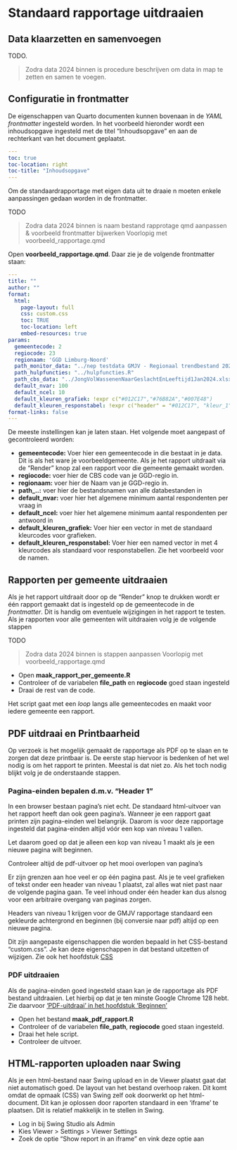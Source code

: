 # Standaard rapportage uitdraaien

## Data klaarzetten en samenvoegen

TODO. 
  
> Zodra data 2024 binnen is procedure beschrijven om data in map te zetten en samen te voegen.

## Configuratie in frontmatter

De eigenschappen van Quarto documenten kunnen bovenaan in de *YAML* *frontmatter* ingesteld worden.
In het voorbeeld hieronder wordt een inhoudsopgave ingesteld met de titel "Inhoudsopgave" en aan de rechterkant van het document geplaatst. 

```yaml
---
toc: true
toc-location: right
toc-title: "Inhoudsopgave"
---
```

Om de standaardrapportage met eigen data uit te draaie    n moeten enkele aanpassingen gedaan worden in de frontmatter.

TODO

> Zodra data 2024 binnen is naam bestand rapprotage qmd aanpassen & voorbeeld frontmatter bijwerken
> Voorlopig met voorbeeld_rapportage.qmd

Open **voorbeeld_rapportage.qmd**. Daar zie je de volgende frontmatter staan:

```yaml
---
title: ""
author: ""
format:
  html:
    page-layout: full
    css: custom.css
    toc: TRUE
    toc-location: left
    embed-resources: true
params:
  gemeentecode: 2 
  regiocode: 23
  regionaam: 'GGD Limburg-Noord'
  path_monitor_data: "../nep testdata GMJV - Regionaal trendbestand 2022-2024.sav"
  path_hulpfuncties: "../hulpfuncties.R"
  path_cbs_data: "../JongVolWassenenNaarGeslachtEnLeeftijd1Jan2024.xlsx"
  default_nvar: 100
  default_ncel: 10
  default_kleuren_grafiek: !expr c("#012C17","#76B82A","#007E48")
  default_kleuren_responstabel: !expr c("header" = "#012C17", "kleur_1" = "#007E48", "kleur_2" = "#76B82A","kleur_tekst" = "#FFFFFF")
format-links: false
---
```

De meeste instellingen kan je laten staan. Het volgende moet aangepast of gecontroleerd worden:

-   **gemeentecode:** Voer hier een gemeentecode in die bestaat in je data. Dit is als het ware je voorbeeldgemeente. Als je het rapport uitdraait via de "Render" knop zal een rapport voor die gemeente gemaakt worden.
-   **regiocode:** voer hier de CBS code van je GGD-regio in.
-   **regionaam:** voer hier de Naam van je GGD-regio in.
-   **path_..:** voer hier de bestandsnamen van alle databestanden in
-   **default_nvar:** voer hier het algemene minimum aantal respondenten per vraag in
-   **default_ncel:** voer hier het algemene minimum aantal respondenten per antwoord in
-   **default_kleuren_grafiek:** Voer hier een vector in met de standaard kleurcodes voor grafieken. 
-   **default_kleuren_responstabel:** Voer hier een named vector in met 4 kleurcodes als standaard voor responstabellen. Zie het voorbeeld voor de namen.


## Rapporten per gemeente uitdraaien
Als je het rapport uitdraait door op de "Render" knop te drukken wordt er één rapport gemaakt dat is ingesteld op de gemeentecode in de *frontmatter*. Dit is handig om eventuele wijzigingen in het rapport te testen. Als je rapporten voor alle gemeenten wilt uitdraaien volg je de volgende stappen

TODO

> Zodra data 2024 binnen is stappen aanpassen
> Voorlopig met voorbeeld_rapportage.qmd

-   Open **maak_rapport_per_gemeente.R**
-   Controleer of de variabelen **file_path** en **regiocode** goed staan ingesteld
-   Draai de rest van de code.

Het script gaat met een *loop* langs alle gemeentecodes en maakt voor iedere gemeente een rapport.


## PDF uitdraai en Printbaarheid

Op verzoek is het mogelijk gemaakt de rapportage als PDF op te slaan en te zorgen dat deze printbaar is. De eerste stap hiervoor is bedenken of het wel nodig is om het rapport te printen. Meestal is dat niet zo. Als het toch nodig blijkt volg je de onderstaande stappen.

### Pagina-einden bepalen d.m.v. "Header 1"

In een browser bestaan pagina's niet echt. De standaard html-uitvoer van het rapport heeft dan ook geen pagina's. Wanneer je een rapport gaat printen zijn pagina-einden wel belangrijk. Daarom is voor deze rapportage ingesteld dat pagina-einden altijd vóór een kop van niveau 1 vallen.

Let daarom goed op dat je alleen een kop van niveau 1 maakt als je een nieuwe pagina wilt beginnen.

::: callout-warning
Controleer altijd de pdf-uitvoer op het mooi overlopen van pagina's

Er zijn grenzen aan hoe veel er op één pagina past. Als je te veel grafieken of tekst onder een header van niveau 1 plaatst, zal alles wat niet past naar de volgende pagina gaan. Te veel inhoud onder één header kan dus alsnog voor een arbitraire overgang van paginas zorgen.
:::

::: {.callout-tip title="Aangepaste eigenschappen Header 1" collapse="true"}
Headers van niveau 1 krijgen voor de GMJV rapportage standaard een gekleurde achtergrond en beginnen (bij conversie naar pdf) altijd op een nieuwe pagina.

Dit zijn aangepaste eigenschappen die worden bepaald in het CSS-bestand "custom.css". Je kan deze eigenschappen in dat bestand uitzetten of wijzigen. Zie ook het hoofdstuk [CSS](css.qmd)
:::

### PDF uitdraaien

Als de pagina-einden goed ingesteld staan kan je de rapportage als PDF bestand uitdraaien. Let hierbij op dat je ten minste Google Chrome 128 hebt. Zie daarvoor ['PDF-uitdraai' in het hoofdstuk 'Beginnen'](beginnen.qmd#voor-pdf-uitdraai)

-   Open het bestand **maak_pdf_rapport.R**
-   Controleer of de variabelen **file_path**, **regiocode** goed staan ingesteld.
-   Draai het hele script.
-   Controleer de uitvoer.

## HTML-rapporten uploaden naar Swing

Als je een html-bestand naar Swing upload en in de Viewer plaatst gaat dat niet automatisch goed. De layout van het bestand overhoop raken. Dit komt omdat de opmaak (CSS) van Swing zelf ook doorwerkt op het html-document.
Dit kan je oplossen door raporten standaard in een 'iframe' te plaatsen. Dit is relatief makkelijk in te stellen in Swing.

-   Log in bij Swing Studio als Admin
-   Kies Viewer > Settings > Viewer Settings
-   Zoek de optie "Show report in an iframe" en vink deze optie aan